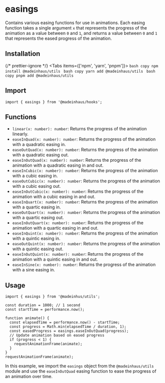 # easings

Contains various easing functions for use in animations. Each easing function takes a single argument `x` that represents the progress of the animation as a value between `0` and `1`, and returns a value between `0` and `1` that represents the eased progress of the animation.

## Installation


{/* prettier-ignore */}
<Tabs items={['npm', 'yarn', 'pnpm']}>
    <Tab>
        ```bash copy
        npm install @madeinhaus/utils
        ```
    </Tab>
    <Tab>
        ```bash copy
        yarn add @madeinhaus/utils
        ```
    </Tab>
    <Tab>
        ```bash copy
        pnpm add @madeinhaus/utils
        ```
    </Tab>
</Tabs>

## Import

```tsx
import { easings } from '@madeinhaus/hooks';
```

## Functions

- `linear(x: number): number`: Returns the progress of the animation linearly.
- `easeInQuad(x: number): number`: Returns the progress of the animation with a quadratic easing in.
- `easeOutQuad(x: number): number`: Returns the progress of the animation with a quadratic easing out.
- `easeInOutQuad(x: number): number`: Returns the progress of the animation with a quadratic easing in and out.
- `easeInCubic(x: number): number`: Returns the progress of the animation with a cubic easing in.
- `easeOutCubic(x: number): number`: Returns the progress of the animation with a cubic easing out.
- `easeInOutCubic(x: number): number`: Returns the progress of the animation with a cubic easing in and out.
- `easeInQuart(x: number): number`: Returns the progress of the animation with a quartic easing in.
- `easeOutQuart(x: number): number`: Returns the progress of the animation with a quartic easing out.
- `easeInOutQuart(x: number): number`: Returns the progress of the animation with a quartic easing in and out.
- `easeInQuint(x: number): number`: Returns the progress of the animation with a quintic easing in.
- `easeOutQuint(x: number): number`: Returns the progress of the animation with a quintic easing out.
- `easeInOutQuint(x: number): number`: Returns the progress of the animation with a quintic easing in and out.
- `easeInSine(x: number): number`: Returns the progress of the animation with a sine easing in.

## Usage

```tsx copy showLineNumbers
import { easings } from '@madeinhus/utils';

const duration = 1000; // 1 second
const startTime = performance.now();

function animate() {
  const elapsedTime = performance.now() - startTime;
  const progress = Math.min(elapsedTime / duration, 1);
  const easedProgress = easings.easeInOutQuad(progress);
  // Update animation based on eased progress
  if (progress < 1) {
    requestAnimationFrame(animate);
  }
}
requestAnimationFrame(animate);
```

In this example, we import the `easings` object from the `@madeinhaus/utils` module and use the `easeInOutQuad` easing function to ease the progress of an animation over time.